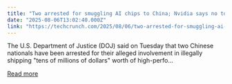```yaml
---
title: "Two arrested for smuggling AI chips to China; Nvidia says no to kill switches"
date: "2025-08-06T13:02:40.000Z"
link: "https://techcrunch.com/2025/08/06/two-arrested-for-smuggling-ai-chips-to-china-nvidia-says-no-to-kill-switches/"
---
```


The U.S. Department of Justice (DOJ) said on Tuesday that two Chinese nationals have been arrested for their alleged involvement in illegally shipping "tens of millions of dollars" worth of high-perfo...

[Read more](https://techcrunch.com/2025/08/06/two-arrested-for-smuggling-ai-chips-to-china-nvidia-says-no-to-kill-switches/)
